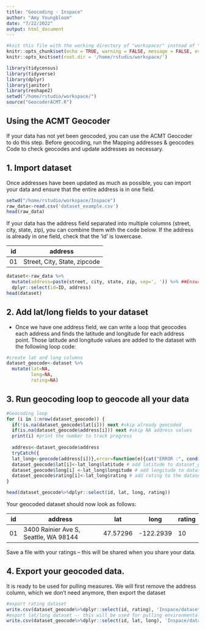 ```yaml
---
title: "Geocoding - Inspace"
author: "Amy Youngbloom"
date: "7/22/2022"
output: html_document
---
```


```r
#knit this file with the working directory of "workspace/" instead of "workspace/examples"
knitr::opts_chunk$set(echo = TRUE, warning = FALSE, message = FALSE, eval=FALSE)
knitr::opts_knit$set(root.dir = '/home/rstudio/workspace/')
```

```r
library(tidycensus)
library(tidyverse)
library(dplyr)
library(janitor)
library(reshape2)
setwd("/home/rstudio/workspace/")
source("GeocoderACMT.R")
```

## Using the ACMT Geocoder

If your data has not yet been geocoded, you can use the ACMT Geocoder to do this step. Before geocoding, run the Mapping addresses & geocodes Code to check geocodes and update addresses as necessary. 

## 1. Import dataset

Once addresses have been updated as much as possible, you can import your data and ensure that the entire address is in one field.

```r
setwd("/home/rstudio/workspace/Inspace")
raw_data<-read.csv('dataset_example.csv')
head(raw_data)
```

If your data has the address field separated into multiple columns (street, city, state, zip), you can combine them with the code below. If the address is already in one field, check that the 'id' is lowercase.  


| id  |  address                              | 
|-----|---------------------------------------|
| 01  | Street, City, State, zipcode          | 



```r
dataset<-raw_data %>%
  mutate(address=paste(street, city, state, zip, sep=', ')) %>% ##Ensure your dataset has these column names
  dplyr::select(id=ID, address)
head(dataset)
```

## 2. Add lat/long fields to your dataset

* Once we have one address field, we can write a loop that geocodes each address and finds the latitude and longitude for each address point. Those latitude and longitude values are added to the dataset with the following loop code: 

```r
#create lat and long columns
dataset_geocode<-dataset %>%
  mutate(lat=NA, 
         long=NA, 
         rating=NA)
```

## 3. Run geocoding loop to geocode all your data

```r
#Geocoding loop
for (i in 1:nrow(dataset_geocode)) {
  if(!is.na(dataset_geocode$lat[i])) next #skip already geocoded
  if(is.na(dataset_geocode$address[i])) next #skip NA address values
  print(i) #print the number to track progress
  
  address<-dataset_geocode$address
  tryCatch({
  lat_long<-geocode(address[i])},error=function(e){cat("ERROR :", conditionMessage(e), "\n")})
  dataset_geocode$lat[i]<-lat_long$latitude # add latitude to dataset_geocode
  dataset_geocode$long[i] <-lat_long$longitude # add longitude to dataset_geocode
  dataset_geocode$rating[i]<-lat_long$rating # add rating to the dataset_geocode
}

head(dataset_geocode%>%dplyr::select(id, lat, long, rating))
```

Your geocoded dataset should now look as follows: 

| id  |  address                              | lat     |  long     | rating  |
|-----|---------------------------------------|---------|-----------|---------|
| 01  | 3400 Rainier Ave S, Seattle, WA 98144 | 47.57296| -122.2939 | 10      |


Save a file with your ratings -- this will be shared when you share your data. 

## 4. Export your geocoded data. 

It is ready to be used for pulling measures. We will first remove the address column, which we don't need anymore, then export the dataset

```r
#export rating dataset
write.csv(dataset_geocode%>%dplyr::select(id, rating), 'Inspace/dataset_ratings.csv')
#export lat/long dataset -- this will be used for pulling environmental measures
write.csv(dataset_geocode%>%dplyr::select(id, lat, long), 'Inspace/dataset_geocoded.csv') 
```
